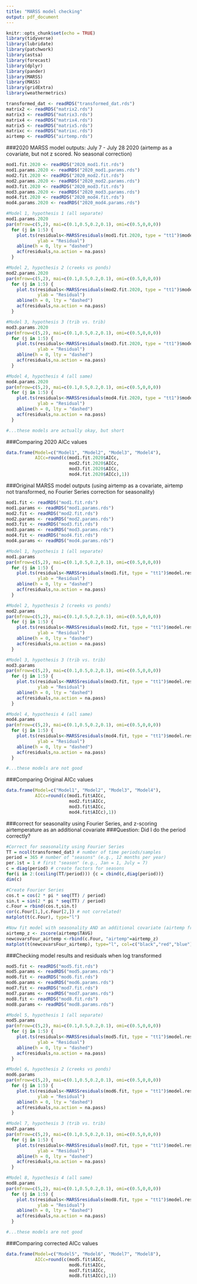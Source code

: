 ```yaml
---
title: "MARSS model checking"
output: pdf_document
---
```


```r
knitr::opts_chunk$set(echo = TRUE)
library(tidyverse)
library(lubridate)
library(patchwork)
library(astsa)
library(forecast)
library(dplyr)
library(pander)
library(MARSS)
library(MASS)
library(gridExtra)
library(weathermetrics)
```

```r
transformed_dat <- readRDS("transformed_dat.rds")
matrix2 <- readRDS("matrix2.rds")
matrix3 <- readRDS("matrix3.rds")
matrix4 <- readRDS("matrix4.rds")
matrix5 <- readRDS("matrix5.rds")
matrixc <- readRDS("matrixc.rds")
airtemp <- readRDS("airtemp.rds")
```

###2020 MARSS model outputs: July 7 - July 28 2020 (airtemp as a covariate, but not z scored. No seasonal correction)
```r
mod1.fit.2020 <- readRDS("2020_mod1.fit.rds")
mod1.params.2020 <- readRDS("2020_mod1.params.rds")
mod2.fit.2020 <- readRDS("2020_mod2.fit.rds")
mod2.params.2020 <- readRDS("2020_mod2.params.rds")
mod3.fit.2020 <- readRDS("2020_mod3.fit.rds")
mod3.params.2020 <- readRDS("2020_mod3.params.rds")
mod4.fit.2020 <- readRDS("2020_mod4.fit.rds")
mod4.params.2020 <- readRDS("2020_mod4.params.rds")

#Model 1, hypothesis 1 (all separate)
mod1.params.2020 
par(mfrow=c(5,2), mai=c(0.1,0.5,0.2,0.1), omi=c(0.5,0,0,0))
  for (j in 1:5) {
    plot.ts(residuals<-MARSSresiduals(mod1.fit.2020, type = "tt1")$model.residuals[j, ],
            ylab = "Residual")
    abline(h = 0, lty = "dashed")
    acf(residuals,na.action = na.pass)
  }

#Model 2, hypothesis 2 (creeks vs ponds)
mod2.params.2020 
par(mfrow=c(5,2), mai=c(0.1,0.5,0.2,0.1), omi=c(0.5,0,0,0))
  for (j in 1:5) {
    plot.ts(residuals<-MARSSresiduals(mod2.fit.2020, type = "tt1")$model.residuals[j, ],
            ylab = "Residual")
    abline(h = 0, lty = "dashed")
    acf(residuals,na.action = na.pass)
  }

#Model 3, hypothesis 3 (trib vs. trib)
mod3.params.2020
par(mfrow=c(5,2), mai=c(0.1,0.5,0.2,0.1), omi=c(0.5,0,0,0))
  for (j in 1:5) {
    plot.ts(residuals<-MARSSresiduals(mod3.fit.2020, type = "tt1")$model.residuals[j, ],
            ylab = "Residual")
    abline(h = 0, lty = "dashed")
    acf(residuals,na.action = na.pass)
  }

#Model 4, hypothesis 4 (all same)
mod4.params.2020
par(mfrow=c(5,2), mai=c(0.1,0.5,0.2,0.1), omi=c(0.5,0,0,0))
  for (j in 1:5) {
    plot.ts(residuals<-MARSSresiduals(mod4.fit.2020, type = "tt1")$model.residuals[j, ],
            ylab = "Residual")
    abline(h = 0, lty = "dashed")
    acf(residuals,na.action = na.pass)
  }

#...these models are actually okay, but short
```
###Comparing 2020 AICc values
```r
data.frame(Model=c("Model1", "Model2", "Model3", "Model4"),
           AICc=round(c(mod1.fit.2020$AICc,
                        mod2.fit.2020$AICc,
                        mod3.fit.2020$AICc,
                        mod4.fit.2020$AICc),1))
```



###Original MARSS model outputs (using airtemp as a covariate, airtemp not transformed, no Fourier Series correction for seasonality)
```r
mod1.fit <- readRDS("mod1.fit.rds")
mod1.params <- readRDS("mod1.params.rds")
mod2.fit <- readRDS("mod2.fit.rds")
mod2.params <- readRDS("mod2.params.rds")
mod3.fit <- readRDS("mod3.fit.rds")
mod3.params <- readRDS("mod3.params.rds")
mod4.fit <- readRDS("mod4.fit.rds")
mod4.params <- readRDS("mod4.params.rds")

#Model 1, hypothesis 1 (all separate)
mod1.params 
par(mfrow=c(5,2), mai=c(0.1,0.5,0.2,0.1), omi=c(0.5,0,0,0))
  for (j in 1:5) {
    plot.ts(residuals<-MARSSresiduals(mod1.fit, type = "tt1")$model.residuals[j, ],
            ylab = "Residual")
    abline(h = 0, lty = "dashed")
    acf(residuals,na.action = na.pass)
  }

#Model 2, hypothesis 2 (creeks vs ponds)
mod2.params 
par(mfrow=c(5,2), mai=c(0.1,0.5,0.2,0.1), omi=c(0.5,0,0,0))
  for (j in 1:5) {
    plot.ts(residuals<-MARSSresiduals(mod2.fit, type = "tt1")$model.residuals[j, ],
            ylab = "Residual")
    abline(h = 0, lty = "dashed")
    acf(residuals,na.action = na.pass)
  }

#Model 3, hypothesis 3 (trib vs. trib)
mod3.params
par(mfrow=c(5,2), mai=c(0.1,0.5,0.2,0.1), omi=c(0.5,0,0,0))
  for (j in 1:5) {
    plot.ts(residuals<-MARSSresiduals(mod3.fit, type = "tt1")$model.residuals[j, ],
            ylab = "Residual")
    abline(h = 0, lty = "dashed")
    acf(residuals,na.action = na.pass)
  }

#Model 4, hypothesis 4 (all same)
mod4.params
par(mfrow=c(5,2), mai=c(0.1,0.5,0.2,0.1), omi=c(0.5,0,0,0))
  for (j in 1:5) {
    plot.ts(residuals<-MARSSresiduals(mod4.fit, type = "tt1")$model.residuals[j, ],
            ylab = "Residual")
    abline(h = 0, lty = "dashed")
    acf(residuals,na.action = na.pass)
  }

#...these models are not good
```

###Comparing Original AICc values
```r
data.frame(Model=c("Model1", "Model2", "Model3", "Model4"),
           AICc=round(c(mod1.fit$AICc,
                        mod2.fit$AICc,
                        mod3.fit$AICc,
                        mod4.fit$AICc),1))
```



###correct for seasonality using Fourier Series, and z-scoring airtemperature as an additional covariate
###Question: Did I do the period correctly? 
```r
#Correct for seasonality using Fourier Series
TT = ncol(transformed_dat) # number of time periods/samples
period = 365 # number of "seasons" (e.g., 12 months per year)
per.1st = 1 # first "season" (e.g., Jan = 1, July = 7)
c = diag(period) # create factors for seasons
for(i in 2:(ceiling(TT/period))) {c = cbind(c,diag(period))}
dim(c)

#Create Fourier Series
cos.t = cos(2 * pi * seq(TT) / period)
sin.t = sin(2 * pi * seq(TT) / period)
c.Four = rbind(cos.t,sin.t)
cor(c.Four[1,],c.Four[2,]) # not correlated!
matplot(t(c.Four), type="l")

#Now fit model with seasonality AND an additional covariate (airtemp from above)
airtemp_z <- zscore(airtemp$TAVG) 
newcovarsFour_airtemp <-rbind(c.Four, "airtemp"=airtemp_z)
matplot(t(newcovarsFour_airtemp), type="l", col=c("black","red","blue"))
```

###Checking model results and residuals when log transformed
```r
mod5.fit <- readRDS("mod5.fit.rds")
mod5.params <- readRDS("mod5.params.rds")
mod6.fit <- readRDS("mod6.fit.rds")
mod6.params <- readRDS("mod6.params.rds")
mod7.fit <- readRDS("mod7.fit.rds")
mod7.params <- readRDS("mod7.params.rds")
mod8.fit <- readRDS("mod8.fit.rds")
mod8.params <- readRDS("mod8.params.rds")

#Model 5, hypothesis 1 (all separate)
mod5.params 
par(mfrow=c(5,2), mai=c(0.1,0.5,0.2,0.1), omi=c(0.5,0,0,0))
  for (j in 1:5) {
    plot.ts(residuals<-MARSSresiduals(mod5.fit, type = "tt1")$model.residuals[j, ],
            ylab = "Residual")
    abline(h = 0, lty = "dashed")
    acf(residuals,na.action = na.pass)
  }

#Model 6, hypothesis 2 (creeks vs ponds)
mod6.params 
par(mfrow=c(5,2), mai=c(0.1,0.5,0.2,0.1), omi=c(0.5,0,0,0))
  for (j in 1:5) {
    plot.ts(residuals<-MARSSresiduals(mod6.fit, type = "tt1")$model.residuals[j, ],
            ylab = "Residual")
    abline(h = 0, lty = "dashed")
    acf(residuals,na.action = na.pass)
  }

#Model 7, hypothesis 3 (trib vs. trib)
mod7.params
par(mfrow=c(5,2), mai=c(0.1,0.5,0.2,0.1), omi=c(0.5,0,0,0))
  for (j in 1:5) {
    plot.ts(residuals<-MARSSresiduals(mod7.fit, type = "tt1")$model.residuals[j, ],
            ylab = "Residual")
    abline(h = 0, lty = "dashed")
    acf(residuals,na.action = na.pass)
  }

#Model 8, hypothesis 4 (all same)
mod8.params
par(mfrow=c(5,2), mai=c(0.1,0.5,0.2,0.1), omi=c(0.5,0,0,0))
  for (j in 1:5) {
    plot.ts(residuals<-MARSSresiduals(mod8.fit, type = "tt1")$model.residuals[j, ],
            ylab = "Residual")
    abline(h = 0, lty = "dashed")
    acf(residuals,na.action = na.pass)
  }

#...these models are not good
```

###Comparing corrected AICc values
```r
data.frame(Model=c("Model5", "Model6", "Model7", "Model8"),
           AICc=round(c(mod5.fit$AICc,
                        mod6.fit$AICc,
                        mod7.fit$AICc,
                        mod8.fit$AICc),1))

```

